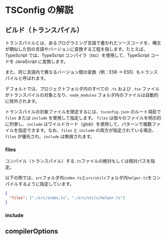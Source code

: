 # TSConfig の解説

## ビルド（トランスパイル）

トランスパイルとは、あるプログラミング言語で書かれたソースコードを、構文が類似した別の言語やバージョンに変換する工程を指します。たとえば、TypeScript では、TypeScript コンパイラ（tsc）を使用して、TypeScript コードを JavaScript に変換します。

また、同じ言語内で異なるバージョン間の変換（例：ES6 → ES5）もトランスパイルと呼ばれます。

デフォルトでは、プロジェクトフォルダ内のすべての `.ts` および `.tsx` ファイルがトランスパイルの対象となり、`node_modules` フォルダ内のファイルは自動的に除外されます。

トランスパイルの対象ファイルを限定するには、`tsconfig.json` のルート項目で `files` または `include` を使用して指定します。
`files` は個々のファイルを明示的に列挙し、`include` はワイルドカード（glob）を使用して、パターンで複数ファイルを指定できます。なお、`files` と `include` の両方が指定されている場合、`files` が優先され、`include` は無視されます。

### files

コンパイル（トランスパイル）する`.ts`ファイルの絶対もしくは相対パスを指定。

以下の例では、`src`フォルダ内`index.ts`と`src/utils`フォルダ内`helper.ts`をコンパイルするように指定しています。

```json
{
  "files": ["./src/index.ts", "./src/utils/helper.ts"]
}
```

### include

## compilerOptions
